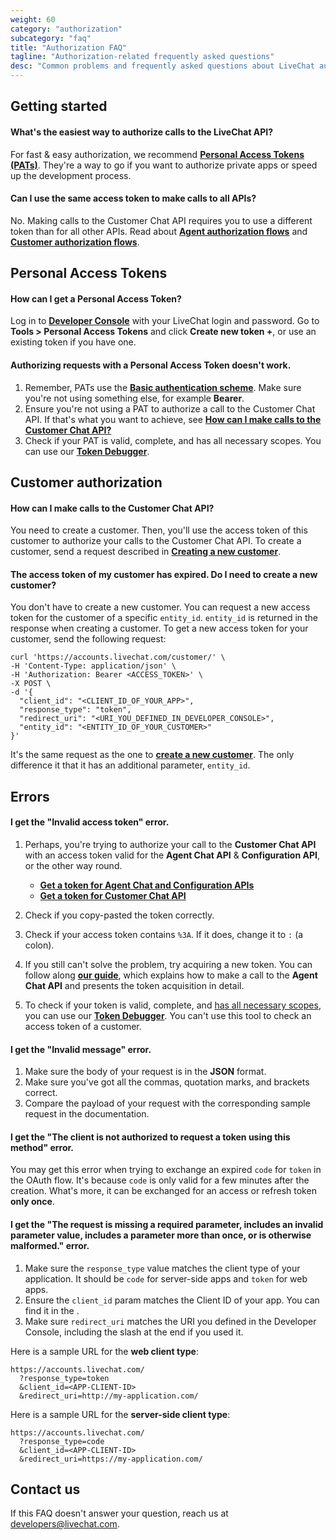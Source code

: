 ```yaml
---
weight: 60
category: "authorization"
subcategory: "faq"
title: "Authorization FAQ"
tagline: "Authorization-related frequently asked questions"
desc: "Common problems and frequently asked questions about LiveChat authorization."
---
```


## Getting started

#### What's the easiest way to authorize calls to the LiveChat API?

For fast & easy authorization, we recommend [**Personal Access Tokens (PATs)**](/authorization/agent-authorization#personal-access-tokens). They're a way to go if you want to authorize private apps or speed up the development process.

#### Can I use the same access token to make calls to all APIs?

No. Making calls to the Customer Chat API requires you to use a different token than for all other APIs. Read about [**Agent authorization flows**](/authorization/agent-authorization)
and [**Customer authorization flows**](/authorization/customer-authorization).

## Personal Access Tokens

#### How can I get a Personal Access Token?

Log in to <a href="https://developers.livechat.com/console/" target="_blank">**Developer Console**</a> with your LiveChat login and password. Go to **Tools > Personal Access Tokens** and click **Create new token +**, or use an existing token if you have one.

#### Authorizing requests with a Personal Access Token doesn't work.

1. Remember, PATs use the <a href="https://developer.mozilla.org/en-US/docs/Web/HTTP/Authentication#Basic_authentication_scheme/" target="_blank">**Basic authentication scheme**</a>. Make sure you're not using something else, for example **Bearer**.
2. Ensure you're not using a PAT to authorize a call to the Customer Chat API. If that's what you want to achieve, see [**How can I make calls to the Customer Chat API?**](#how-can-i-make-calls-to-the-customer-chat-api)
3. Check if your PAT is valid, complete, and has all necessary scopes. You can use our <a href="https://developers.livechat.com/console/tools/token-debugger/" target="_blank">**Token Debugger**</a>.

## Customer authorization

#### How can I make calls to the Customer Chat API?

You need to create a customer. Then, you'll use the access token of this customer to authorize your calls to the Customer Chat API. To create a customer, send a request described in [**Creating a new customer**](/authorization/customer-authorization#case-new-customer).

#### The access token of my customer has expired. Do I need to create a new customer?

You don't have to create a new customer. You can request a new access token for the customer of a specific `entity_id`. `entity_id` is returned in the response when creating a customer.
To get a new access token for your customer, send the following request:

```
curl 'https://accounts.livechat.com/customer/' \
-H 'Content-Type: application/json' \
-H 'Authorization: Bearer <ACCESS_TOKEN>' \
-X POST \
-d '{
  "client_id": "<CLIENT_ID_OF_YOUR_APP>",
  "response_type": "token",
  "redirect_uri": "<URI_YOU_DEFINED_IN_DEVELOPER_CONSOLE>",
  "entity_id": "<ENTITY_ID_OF_YOUR_CUSTOMER>"
}'
```

It's the same request as the one to [**create a new customer**](/authorization/customer-authorization#case-new-customer). The only difference it that it has an additional parameter, `entity_id`.

## Errors

#### I get the "Invalid access token" error.

1. Perhaps, you're trying to authorize your call to the **Customer Chat API** with an access token valid for the **Agent Chat API** & **Configuration API**, or the other way round.

   - [**Get a token for Agent Chat and Configuration APIs**](/authorization/agent-authorization)
   - [**Get a token for Customer Chat API**](/authorization/customer-authorization)

2. Check if you copy-pasted the token correctly.
3. Check if your access token contains `%3A`. If it does, change it to `:` (a colon).
4. If you still can't solve the problem, try acquiring a new token. You can follow along [**our guide**](/authorization/authorization-in-practice/), which explains how to make a call to the **Agent Chat API** and presents the token acquisition in detail.
5. To check if your token is valid, complete, and [has all necessary scopes](/authorization/scopes), you can use our <a href="https://developers.livechat.com/console/tools/token-debugger/" target="_blank" rel="noopener noreferrer">**Token Debugger**</a>. You can't use this tool to check an access token of a customer.

#### I get the "Invalid message" error.

1. Make sure the body of your request is in the **JSON** format.
2. Make sure you've got all the commas, quotation marks, and brackets correct.
3. Compare the payload of your request with the corresponding sample request in the documentation.

#### I get the "The client is not authorized to request a token using this method" error.

You may get this error when trying to exchange an expired `code` for `token` in the OAuth flow. It's because `code` is only valid for a few minutes after the creation. What's more, it can be exchanged for an access or refresh token **only once**.

#### I get the "The request is missing a required parameter, includes an invalid parameter value, includes a parameter more than once, or is otherwise malformed." error.

1. Make sure the `response_type` value matches the client type of your application. It should be `code` for server-side apps and `token` for web apps.
2. Ensure the `client_id` param matches the Client ID of your app. You can find it in the <Placeholder id="DEVELOPER_CONSOLE_URL" />.
3. Make sure `redirect_uri` matches the URI you defined in the Developer Console, including the slash at the end if you used it.

Here is a sample URL for the **web client type**:

```shell
https://accounts.livechat.com/
  ?response_type=token
  &client_id=<APP-CLIENT-ID>
  &redirect_uri=http://my-application.com/
```

Here is a sample URL for the **server-side client type**:

```shell
https://accounts.livechat.com/
  ?response_type=code
  &client_id=<APP-CLIENT-ID>
  &redirect_uri=https://my-application.com/
```

## Contact us

If this FAQ doesn't answer your question, reach us at [developers@livechat.com](mailto:developers@livechat.com).
